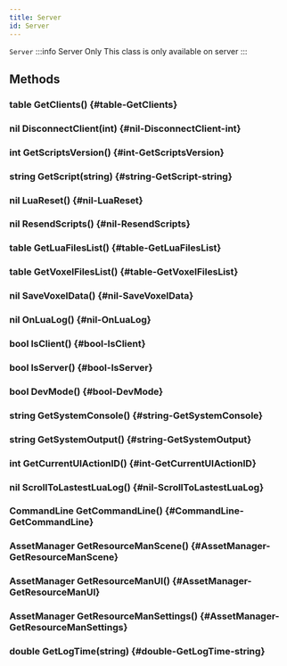 ```yaml
---
title: Server
id: Server
---
```

`Server`
:::info Server Only
This class is only available on server
:::

## Methods

### table GetClients() {#table-GetClients}

### nil DisconnectClient(int) {#nil-DisconnectClient-int}

### int GetScriptsVersion() {#int-GetScriptsVersion}

### string GetScript(string) {#string-GetScript-string}

### nil LuaReset() {#nil-LuaReset}

### nil ResendScripts() {#nil-ResendScripts}

### table GetLuaFilesList() {#table-GetLuaFilesList}

### table GetVoxelFilesList() {#table-GetVoxelFilesList}

### nil SaveVoxelData() {#nil-SaveVoxelData}

### nil OnLuaLog() {#nil-OnLuaLog}

### bool IsClient() {#bool-IsClient}

### bool IsServer() {#bool-IsServer}

### bool DevMode() {#bool-DevMode}

### string GetSystemConsole() {#string-GetSystemConsole}

### string GetSystemOutput() {#string-GetSystemOutput}

### int GetCurrentUIActionID() {#int-GetCurrentUIActionID}

### nil ScrollToLastestLuaLog() {#nil-ScrollToLastestLuaLog}

### CommandLine GetCommandLine() {#CommandLine-GetCommandLine}

### AssetManager GetResourceManScene() {#AssetManager-GetResourceManScene}

### AssetManager GetResourceManUI() {#AssetManager-GetResourceManUI}

### AssetManager GetResourceManSettings() {#AssetManager-GetResourceManSettings}

### double GetLogTime(string) {#double-GetLogTime-string}

